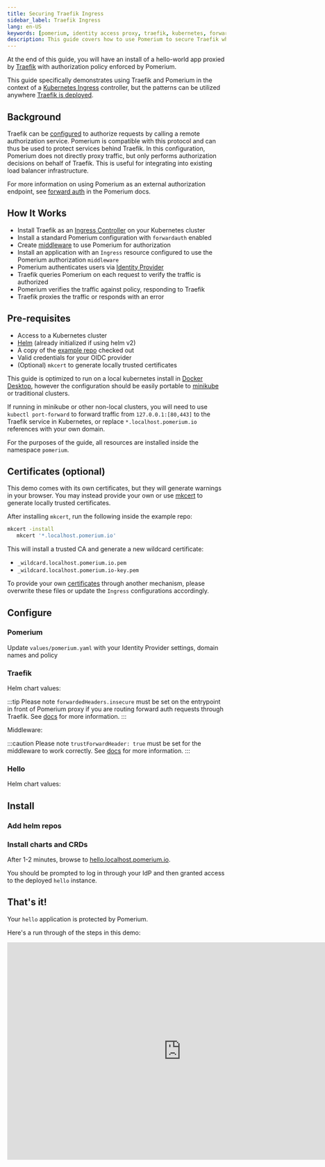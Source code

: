 ```yaml
---
title: Securing Traefik Ingress
sidebar_label: Traefik Ingress
lang: en-US
keywords: [pomerium, identity access proxy, traefik, kubernetes, forwardauth, forward auth, external, helm, k8s, ingress]
description: This guide covers how to use Pomerium to secure Traefik when used as a Kubernetes Ingress Controller
---
```



At the end of this guide, you will have an install of a hello-world app proxied by [Traefik](https://containo.us/traefik/) with authorization policy enforced by Pomerium.

This guide specifically demonstrates using Traefik and Pomerium in the context of a [Kubernetes Ingress](https://docs.traefik.io/providers/kubernetes-ingress/) controller, but the patterns can be utilized anywhere [Traefik is deployed](https://docs.traefik.io/providers/overview/).

## Background

Traefik can be [configured](https://docs.traefik.io/middlewares/forwardauth/) to authorize requests by calling a remote authorization service.  Pomerium is compatible with this protocol and can thus be used to protect services behind Traefik.  In this configuration, Pomerium does not directly proxy traffic, but only performs authorization decisions on behalf of Traefik.  This is useful for integrating into existing load balancer infrastructure.

For more information on using Pomerium as an external authorization endpoint, see [forward auth](https://www.pomerium.com/reference/#forward-auth) in the Pomerium docs.

## How It Works

- Install Traefik as an [Ingress Controller](https://kubernetes.io/docs/concepts/services-networking/ingress/) on your Kubernetes cluster
- Install a standard Pomerium configuration with `forwardauth` enabled
- Create [middleware](https://docs.traefik.io/middlewares/forwardauth/#configuration-examples) to use Pomerium for authorization
- Install an application with an `Ingress` resource configured to use the Pomerium authorization `middleware`
- Pomerium authenticates users via [Identity Provider](https://www.pomerium.com/docs/identity-providers/)
- Traefik queries Pomerium on each request to verify the traffic is authorized
- Pomerium verifies the traffic against policy, responding to Traefik
- Traefik proxies the traffic or responds with an error

## Pre-requisites

- Access to a Kubernetes cluster
- [Helm](https://helm.sh/) (already initialized if using helm v2)
- A copy of the [example repo](https://github.com/pomerium/pomerium/tree/main/examples/traefik-ingress) checked out
- Valid credentials for your OIDC provider
- (Optional) `mkcert` to generate locally trusted certificates

This guide is optimized to run on a local kubernetes install in [Docker Desktop](https://www.docker.com/products/docker-desktop), however the configuration should be easily portable to [minikube](https://kubernetes.io/docs/tutorials/hello-minikube/) or traditional clusters.

If running in minikube or other non-local clusters, you will need to use `kubectl port-forward` to forward traffic from `127.0.0.1:[80,443]` to the Traefik service in Kubernetes, or replace `*.localhost.pomerium.io` references with your own domain.

For the purposes of the guide, all resources are installed inside the namespace `pomerium`.

## Certificates (optional)

This demo comes with its own certificates, but they will generate warnings in your browser. You may instead provide your own or use [mkcert](https://github.com/FiloSottile/mkcert) to generate locally trusted certificates.

After installing `mkcert`, run the following inside the example repo:

```bash
mkcert -install
   mkcert '*.localhost.pomerium.io'
```

This will install a trusted CA and generate a new wildcard certificate:

- `_wildcard.localhost.pomerium.io.pem`
- `_wildcard.localhost.pomerium.io-key.pem`

To provide your own [certificates](https://www.pomerium.com/reference/#certificates) through another mechanism, please overwrite these files or update the `Ingress` configurations accordingly.

## Configure

### Pomerium

Update `values/pomerium.yaml` with your Identity Provider settings, domain names and policy

<PomeriumValues/>

### Traefik

Helm chart values:

<TraefikValues/>

:::tip
Please note `forwardedHeaders.insecure` must be set on the entrypoint in front of Pomerium proxy if you are routing forward auth requests through Traefik.  See [docs](https://docs.traefik.io/routing/entrypoints/#forwarded-headers) for more information.
:::

Middleware:

<Middleware/>

:::caution
Please note `trustForwardHeader: true` must be set for the middleware to work correctly.  See [docs](https://docs.traefik.io/middlewares/forwardauth/#trustforwardheader) for more information.
:::

### Hello

Helm chart values:

<HelloValues/>

## Install

### Add helm repos

<AddRepos/>

### Install charts and CRDs

<Install/>

After 1-2 minutes, browse to [hello.localhost.pomerium.io](https://hello.localhost.pomerium.io).

You should be prompted to log in through your IdP and then granted access to the deployed `hello` instance.

## That's it!

Your `hello` application is protected by Pomerium.

Here's a run through of the steps in this demo:

<iframe width="800" height="500" src="https://www.youtube.com/embed/wrvNV9fP5hw?rel=0" frameborder="0" allow="accelerometer; clipboard-write; encrypted-media; gyroscope; picture-in-picture" allowfullscreen></iframe>
